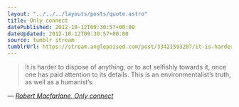 ```yaml
---
layout: "../../../layouts/posts/quote.astro"
title: Only connect
datePublished: 2012-10-12T09:30:57+00:00
dateUpdated: 2012-10-12T09:30:57+00:00
source: tumblr stream
tumblrUrl: https://stream.anglepoised.com/post/33421593207/it-is-harder-to-dispose-of-anything-or-to-act
---
```


> It is harder to dispose of anything, or to act selfishly towards it, once one has paid attention to its details. This is an environmentalist&rsquo;s truth, as well as a humanist&rsquo;s.

— <cite>[Robert Macfarlane, _Only connect_](https://www.theguardian.com/books/2005/mar/26/featuresreviews.guardianreview33)</cite>
